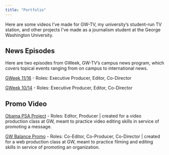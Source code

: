 ```yaml
---
title: "Portfolio"
---
```


Here are some videos I've made for GW-TV, my university's student-run TV station, and other projects I've made as a journalism student at the George Washington University.

## News Episodes

Here are two episodes from GWeek, GW-TV's campus news program, which covers topical events ranging from on campus to international news.

[GWeek 11/16](https://www.youtube.com/watch?time_continue=1&v=QKa5drhbiGg&feature=emb_logo) - Roles: Executive Producer, Editor, Co-Director

[GWeek 10/14](https://www.youtube.com/watch?time_continue=1&v=QKa5drhbiGg&feature=emb_logo) - Roles: Executive Producer, Editor, Co-Director

## Promo Video

[Obama PSA Project](https://vimeo.com/534516084) - Roles: Editor, Producer \| created for a video production class at GW, meant to practice video editing skills in service of promoting a message.

[GW Balance Promo](https://vimeo.com/642044051) - Roles: Co-Editor, Co-Producer, Co-Director \| created for a web production class at GW, meant to practice filming and editing skills in service of promoting an organization.

